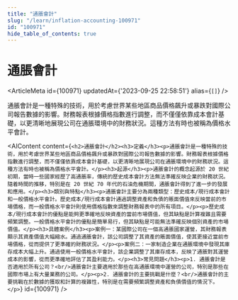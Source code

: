 ```yaml
---
title: "通脹會計"
slug: "/learn/inflation-accounting-100971"
id: "100971"
hide_table_of_contents: true
---
```



# 通脹會計

<ArticleMeta id={100971} updatedAt={'2023-09-25 22:58:51'} alias={`[]`} />
<div className='border-solid border-b border-t-0 my-4 border-[var(--ifm-color-gray-300)]' />

通脹會計是一種特殊的技術，用於考慮世界某些地區商品價格飆升或暴跌對國際公司報告數據的影響。財務報表根據價格指數進行調整，而不僅僅依靠成本會計基礎，以更清晰地展現公司在通脹環境中的財務狀況。這種方法有時也被稱為價格水平會計。

<AIContent content={`<h2>通脹會計</h2><h3>定義</h3><p>通脹會計是一種特殊的技術，用於考慮世界某些地區商品價格飆升或暴跌對國際公司報告數據的影響。財務報表根據價格指數進行調整，而不僅僅依靠成本會計基礎，以更清晰地展現公司在通脹環境中的財務狀況。這種方法有時也被稱為價格水平會計。</p><h3>起源</h3><p>通脹會計的概念起源於 20 世紀初期，當時一些國家經歷了高通脹率，傳統的歷史成本會計方法無法準確反映企業的財務狀況。隨着時間的推移，特別是在 20 世紀 70 年代的石油危機期間，通脹會計得到了進一步的發展和應用。</p><h3>類別與特點</h3><p>通脹會計主要分為兩種類型：歷史成本/現行成本會計和一般價格水平會計。歷史成本/現行成本會計通過調整資產和負債的賬面價值來反映當前的市場價格，而一般價格水平會計則使用價格指數來調整財務報表中的所有項目。</p><p>歷史成本/現行成本會計的優點是能夠更準確地反映資產的當前市場價值，但其缺點是計算複雜且需要頻繁調整。一般價格水平會計的優點是簡單易行，但其缺點是可能無法準確反映個別資產的市場價值。</p><h3>具體案例</h3><p>案例一：某國際公司在一個高通脹國家運營，其財務報表顯示其資產價值大幅縮水。通過通脹會計，該公司調整了其資產的賬面價值，使其更接近當前市場價格，從而提供了更準確的財務狀況。</p><p>案例二：一家制造企業在通脹環境中發現其庫存成本大幅上升。通過使用一般價格水平會計，該企業調整了其庫存成本，反映了通脹對其運營成本的影響，從而更準確地評估了其盈利能力。</p><h3>常見問題</h3><p>1. 通脹會計是否適用於所有公司？<br/>通脹會計主要適用於那些在高通脹環境中運營的公司，特別是那些在國際市場上有大量業務的公司。</p><p>2. 通脹會計的主要挑戰是什麼？<br/>通脹會計的主要挑戰在於數據的獲取和計算的複雜性，特別是在需要頻繁調整資產和負債價值的情況下。</p>`} id={100971} />
